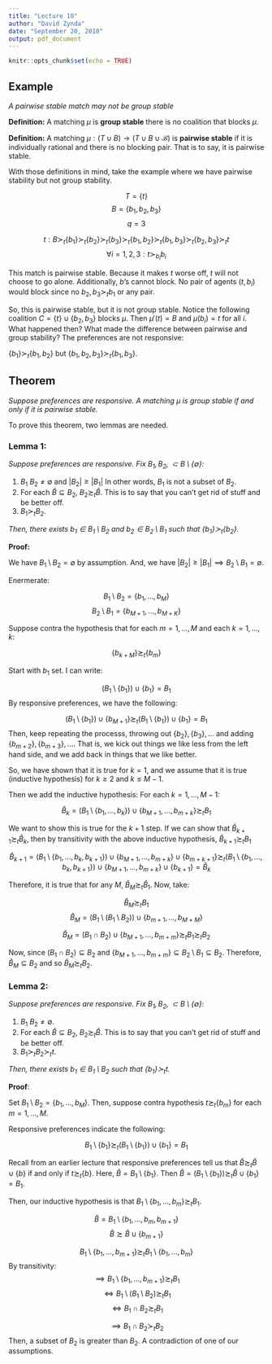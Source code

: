 ---
title: "Lecture 10"
author: "David Zynda"
date: "September 20, 2018"
output: pdf_document
---

```{r setup, include=FALSE}
knitr::opts_chunk$set(echo = TRUE)
```

## Example

_A pairwise stable match may not be group stable_

__Definition:__ A matching $\mu$ is __group stable__ there is no coalition that blocks $\mu$. 

__Definition:__ A matching $\mu: (T \cup B) \rightarrow (T \cup B \cup \mathcal{B})$ is __pairwise stable__ if it is individually rational and there is no blocking pair. That is to say, it is pairwise stable.

With those definitions in mind, take the example where we have pairwise stability but not group stability. 

$$T = \{t\}$$
$$B = \{b_1, b_2, b_3\}$$
$$q = 3$$

$$t: B \succ_t \{b_1\} \succ_t \{b_2\} \succ_t \{b_3\} \succ_t \{b_1, b_2\} \succ_t \{b_1, b_3\} \succ_t \{b_2, b_3\} \succ_t t$$
$$\forall i = 1,2,3: t \succ_{b_i} b_i$$

This match is pairwise stable. Because it makes $t$ worse off, $t$ will not choose to go alone. Additionally, $b$'s cannot block. No pair of agents $(t, b_i)$ would block since no $b_2, b_3 \succ_t b_1$ or any pair. 

So, this is pairwise stable, but it is not group stable. Notice the following coalition $C = \{t\} \cup \{b_2, b_3\}$ blocks $\mu$. Then $\mu'(t) = B$ and $\mu(b_i) = t$ for all $i$. What happened then? What made the difference between pairwise and group stability? The preferences are not responsive:

$\{b_1\} \succ_t \{b_1, b_2\}$ but $\{b_1, b_2, b_3\} \succ_t \{b_1, b_3\}$.


## Theorem

_Suppose preferences are responsive. A matching $\mu$ is group stable if and only if it is pairwise stable._

To prove this theorem, two lemmas are needed. 


### Lemma 1: 

_Suppose preferences are responsive. Fix $B_1, B_2, \subset B \setminus \{\emptyset\}$:_

(1) $B_1 \ B_2 \ne \emptyset$ and $|B_2| \ge |B_1|$ In other words, $B_1$ is not a subset of $B_2$. 
(2) For each $\hat{B} \subseteq B_2$, $B_2 \succsim_t \hat{B}$. This is to say that you can't get rid of stuff and be better off. 
(3) $B_1 \succ_t B_2$.

_Then, there exists $b_1 \in B_1 \setminus B_2$ and $b_2 \in B_2 \setminus B_1$ such that $\{b_1\} \succ_t \{b_2\}$._ 



__Proof:__


We have $B_1 \setminus B_2 = \emptyset$ by assumption. And, we have $|B_2| \ge |B_1| \implies B_2 \setminus B_1 = \emptyset$. 

Enermerate:

$$B_1 \setminus B_2 = \{b_1, ..., b_M\}$$
$$B_2 \setminus B_1 = \{b_{M+1}, ..., b_{M+K}\}$$


Suppose contra the hypothesis that for each $m=1, ..., M$ and each $k = 1,..., k$:

$$\{b_{k+M}\} \succsim_t \{b_m\}$$


Start with $b_1$ set. I can write:

$$(B_1 \setminus \{b_1\}) \cup \{b_1\} = B_1$$
By responsive preferences, we have the following:

$$(B_1 \setminus \{b_1\}) \cup \{b_{M+1}\} \succsim_t (B_1 \setminus \{b_1\}) \cup \{b_1\} =B_1$$
Then, keep repeating the processs, throwing out $\{b_2\}, \{b_3\}, ...$ and adding $\{b_{m+2}\}, \{b_{m+3}\},...$. That is, we kick out things we like less from the left hand side, and we add back in things that we like better. 

So, we have shown that it is true for $k=1$, and we assume that it is true (inductive hypothesis) for $k \ge 2$ and $k \le M-1$. 

Then we add the inductive hypothesis: For each $k=1, ..., M-1$:

$$\hat{B}_k = (B_1 \setminus \{b_1,..., b_k\}) \cup \{b_{M+1}, ..., b_{m+k}\} \succsim_t B_1$$



We want to show this is true for the $k+1$ step. If we can show that $\hat{B}_{k+1} \succsim_t \hat{B}_k$, then by transitivity with the above inductive hypothesis, $\hat{B}_{k+1} \succsim_t B_1$


$$\hat{B}_{k+1} = (B_1 \setminus \{b_1,..., b_k, b_{k+1}\}) \cup \{b_{M+1}, ..., b_{m+k}\} \cup \{b_{m+k+1}\} \succsim_t (B_1 \setminus \{b_1,..., b_k, b_{k+1}\}) \cup \{b_{M+1}, ..., b_{m+k}\} \cup \{b_{k+1}\} = \hat{B}_k$$

Therefore, it is true that for any $M$, $\hat{B}_M \succsim_t \hat{B}_1$. Now, take:

$$\hat{B}_M \succsim_t B_1$$
$$\hat{B}_M = (B_1 \setminus (B_1 \setminus B_2)) \cup \{b_{m+1}, ..., b_{M+M}\}$$

$$\hat{B}_M = (B_1 \cap B_2) \cup \{b_{M+1}, ..., b_{m+m}\} \succsim_t B_1 \succsim_t B_2$$

Now, since $(B_1 \cap B_2) \subseteq B_2$ and $\{b_{M+1}, ..., b_{m+m}\} \subseteq B_2 \setminus B_1 \subseteq B_2$. Therefore, $\hat{B}_M \subseteq B_2$ and so $\hat{B}_M \succsim_t B_2$. 



### Lemma 2:

_Suppose preferences are responsive. Fix $B_1, B_2, \subset B \setminus \{\emptyset\}$:_

(1) $B_1 \ B_2 \ne \emptyset$. 
(2) For each $\hat{B} \subseteq B_2$, $B_2 \succsim_t \hat{B}$. This is to say that you can't get rid of stuff and be better off. 
(3) $B_1 \succ_t B_2 \succ_t t$.

_Then, there exists $b_1 \in B_1 \setminus B_2$ such that $\{b_1\} \succ_t t$._ 



__Proof__:

Set $B_1 \setminus B_2 = \{b_1, ..., b_M\}$. Then, suppose contra hypothesis $t \succsim_t \{b_m\}$ for each $m=1, ..., M$. 

Responsive preferences indicate the following:

$$B_1 \setminus \{b_1\} \succsim_t (B_1 \setminus \{b_1\}) \cup \{b_1\} = B_1$$

Recall from an earlier lecture that responsive preferences tell us that $\hat{B} \succsim_t \hat{B} \cup \{b\}$ if and only if $t \succsim_t \{b\}$. Here, $\hat{B} = B_1 \setminus \{b_1\}$. Then $\hat{B} = (B_1 \setminus \{b_1\}) \succsim_t \hat{B} \cup \{b_1\} = B_1$. 

Then, our inductive hypothesis is that $B_1 \setminus \{b_1, ..., b_m\} \succsim_t B_1$. 

$$\hat{B} = B_1 \setminus \{b_1,..., b_m, b_{m+1}\}$$
$$\hat{B} \succsim \hat{B} \cup \{b_{m+1}\}$$

$$B_1 \setminus \{b_1, ..., b_{m+1}\} \succsim_t B_1 \setminus \{b_1, ..., b_m\}$$
By transitivity: 
$$\implies B_1 \setminus \{b_1, ..., b_{m+1}\} \succsim_t B_1$$
$$\iff B_1 \setminus (B_1 \setminus B_2) \succsim_t B_1$$
$$\iff B_1 \cap B_2 \succsim_t B_1$$

$$\implies B_1 \cap B_2 \succ_t B_2$$
Then, a subset of $B_2$ is greater than $B_2$. A contradiction of one of our assumptions. 















